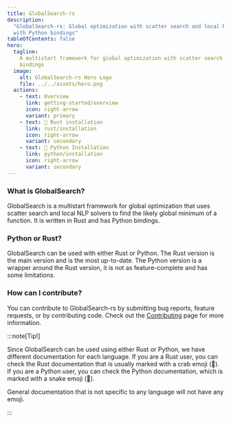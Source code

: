 ```yaml
---
title: GlobalSearch-rs
description:
  "GlobalSearch-rs: Global optimization with scatter search and local NLP solvers written in Rust
  with Python bindings"
tableOfContents: false
hero:
  tagline:
    A multistart framework for global optimization with scatter search and local NLP solvers written in Rust with Python
    bindings
  image:
    alt: GlobalSearch-rs Hero Logo
    file: ../../assets/hero.png
  actions:
    - text: Overview
      link: getting-started/overview
      icon: right-arrow
      variant: primary
    - text: 🦀 Rust installation
      link: rust/installation
      icon: right-arrow
      variant: secondary
    - text: 🐍 Python Installation
      link: python/installation
      icon: right-arrow
      variant: secondary
---
```



<div class="three-cols not-content">
  <div>
    <h3>What is GlobalSearch?</h3>
    <p>
      GlobalSearch is a multistart framework for global optimization that uses scatter search and local NLP solvers
      to find the likely global minimum of a function. It is written in Rust and has Python bindings.
    </p>
  </div>
  <div>
    <h3>Python or Rust?</h3>
    <p>
      GlobalSearch can be used with either Rust or Python. The Rust version is the main version and
      is the most up-to-date. The Python version is a wrapper around the Rust version, it is not as
      feature-complete and has some limitations.
    </p>
  </div>
  <div>
    <h3>How can I contribute?</h3>
    <p>
      You can contribute to GlobalSearch-rs by submitting bug reports, feature requests, or by
      contributing code. Check out the <a href="/contributing">Contributing</a> page for more
      information.
    </p>
  </div>
</div>

:::note[Tip!]

Since GlobalSearch can be used using either Rust or Python, we have different documentation for each
language. If you are a Rust user, you can check the Rust documentation that is usually marked with a
crab emoji (🦀). If you are a Python user, you can check the Python documentation, which is marked
with a snake emoji (🐍).

General documentation that is not specific to any language will not have any emoji.

:::
